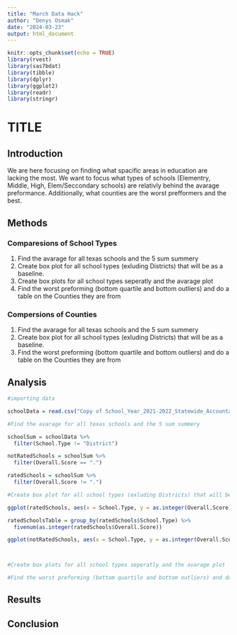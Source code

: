 ```yaml
---
title: "March Data Hack"
author: "Denys Osmak"
date: "2024-03-23"
output: html_document
---
```


```r
knitr::opts_chunk$set(echo = TRUE)
library(rvest)
library(sas7bdat)
library(tibble)
library(dplyr)
library(ggplot2)
library(readr)
library(stringr)
```

# TITLE

## Introduction 

We are here focusing on finding what spacific areas in education are lacking the most. We want to focus what types of schools (Elementry, Middle, High, Elem/Seccondary schools) are relativly behind the avarage preformance. Additionally, what counties are the worst prefformers and the best.

## Methods

### Comparesions of School Types

1.  Find the avarage for all texas schools and the 5 sum summery
2.  Create box plot for all school types (exluding Districts) that will be as a baseline.
3.  Create box plots for all school types seperatly and the avarage plot
4.  Find the worst preforming (bottom quartile and bottom outliers) and do a table on the Counties they are from

### Compersions of Counties 

1.  Find the avarage for all texas schools and the 5 sum summery
2.  Create box plot for all school types (exluding Districts) that will be as a baseline.
3.  Find the worst preforming (bottom quartile and bottom outliers) and do a table on the Counties they are from

## Analysis 

```r
#importing data 

schoolData = read.csv("Copy of School_Year_2021-2022_Statewide_Accountability_Ratings_as_of_February_6__2023_20240305.csv")

#Find the avarage for all texas schools and the 5 sum summery 

schoolSum = schoolData %>% 
  filter(School.Type != "District")

notRatedSchools = schoolSum %>% 
  filter(Overall.Score == ".")

ratedSchools = schoolSum %>% 
  filter(Overall.Score != ".")

#Create box plot for all school types (exluding Districts) that will be as a baseline. 

ggplot(ratedSchools, aes(x = School.Type, y = as.integer(Overall.Score))) + geom_boxplot(col="navy")

ratedSchoolsTable = group_by(ratedSchools$School.Type) %>% 
  fivenum(as.integer(ratedSchools$Overall.Score))

ggplot(notRatedSchools, aes(x = School.Type, y = as.integer(Overall.Score))) + geom_boxplot(col="navy")



#Create box plots for all school types seperatly and the avarage plot 

#Find the worst preforming (bottom quartile and bottom outliers) and do a table on the Counties they are from 


```

## Results 

## Conclusion  
